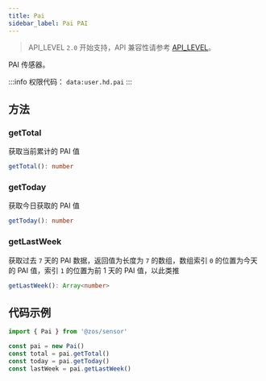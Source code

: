 ```yaml
---
title: Pai
sidebar_label: Pai PAI
---
```


> API_LEVEL `2.0` 开始支持，API 兼容性请参考 [API_LEVEL](../../../../guides/framework/device/compatibility.md)。

PAI 传感器。

:::info
权限代码： `data:user.hd.pai`
:::

## 方法

### getTotal

获取当前累计的 PAI 值

```ts
getTotal(): number
```

### getToday

获取今日获取的 PAI 值

```ts
getToday(): number
```

### getLastWeek

获取过去 `7` 天的 PAI 数据，返回值为长度为 `7` 的数组，数组索引 `0` 的位置为今天的 PAI 值，索引 `1` 的位置为前 1 天的 PAI 值，以此类推

```ts
getLastWeek(): Array<number>
```

## 代码示例

```js
import { Pai } from '@zos/sensor'

const pai = new Pai()
const total = pai.getTotal()
const today = pai.getToday()
const lastWeek = pai.getLastWeek()
```
